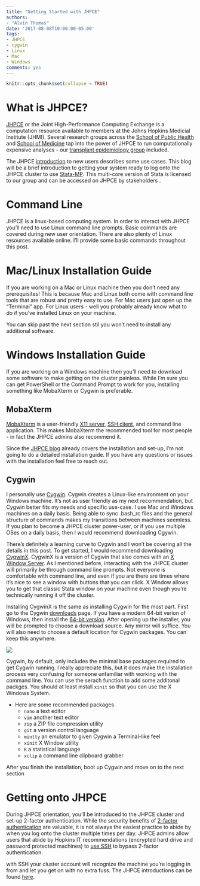 ```yaml
---
title: "Getting Started with JHPCE"
authors: 
- "Alvin Thomas"
date: '2017-08-08T10:00:00-05:00'
tags:
- JHPCE
- cygwin
- Linux
- Mac
- Windows
comments: yes
---
```



```r
knitr::opts_chunk$set(collapse = TRUE)
```

# What is JHPCE?

[JHPCE](https://jhpce.jhu.edu/) or the Joint High-Performance Computing Exchange is a computation resource available to members at the Johns Hopkins Medicial Institute (JHMI). Several research groups across the [School of Public Health](https://www.jhsph.edu/) and [School of Medicine](http://www.hopkinsmedicine.org/som/) tap into the power of JHPCE to run computationally expensive analyses - our [transplant epidemiology group](https://transplantepi.org/) included. 

The JHPCE [introduction](https://jhpce.jhu.edu/wp-content/uploads/2017/02/JHPCE-Overview-2017.pdf) to new users describes some use cases. This blog will be a brief introduction to getting your system ready to log onto the JHPCE cluster to use [Stata-MP](http://www.stata.com/statamp/). This multi-core version of Stata is licensed to our group and can be accessed on JHPCE by stakeholders . 

# Command Line

JHPCE is a linux-based computing system. In order to interact with JHPCE you'll need to use Linux command line prompts. Basic commands are covered during new user orientation. There are also plenty of Linux resources available online. I'll provide some basic commands throughout this post. 

# Mac/Linux Installation Guide

If you are working on a Mac or Linux machine then you don't need any prerequisites! This is because Mac and Linux both come with command line tools that are robust and pretty easy to use. For Mac users just open up the "Terminal" app. For Linux users - well you probably already know what to do if you've installed Linux on your machine.

You can skip past the next section stil you won't need to install any additional software.

# Windows Installation Guide

If you are working on a Windows machine then you'll need to download some software to make getting on the cluster painless. While I'm sure you can get PowerShell or the Command Prompt to work for you, installing something like MobaXterm or Cygwin is preferable.

## MobaXterm

[MobaXterm](http://mobaxterm.mobatek.net/) is a user-friendly [X11 server](https://en.wikipedia.org/wiki/X_Window_System), [SSH client](https://en.wikipedia.org/wiki/Secure_Shell), and command line application. This makes MobaXterm the recommended tool for most people - in fact the JHPCE admins also recommend it.

Since the [JHPCE blog](https://jhpce.jhu.edu/knowledge-base/mobaxterm-configuration/) already covers the installation and set-up, I'm not going to do a detailed installation guide. If you have any questions or issues with the installation feel free to reach out.

## Cygwin

I personally use [Cygwin](https://cygwin.com/). Cygwin creates a Linux-like environment on your Windows machine. It's not as user friendly as my next recommendation, but Cygwin better fits my needs and specific use-case. I use Mac and Windows machines on a daily basis. Being able to sync .bash_rc files and the general structure of commands makes my transitions between machines seemless. If you plan to become a JHPCE cluster power-user, or if you use multiple OSes on a daily basis, then I would recommend downloading Cgywin. 

There's definitely a learning curve to Cygwin and I won't be covering all the details in this post. To get started, I would recommend downloading [CygwinX](https://x.cygwin.com/). CygwinX is a version of Cygwin that also comes with an [X Window Server](https://en.wikipedia.org/wiki/X_Window_System). As I mentioned before, interacting with the JHPCE cluster will primarily be through command line prompts. Not everyone is comfortable with command line, and even if you are there are times where it's nice to see a window with buttons that you can click. X Window allows you to get that classic Stata window on your machine even though you're technically running it off the cluster. 

Installing CygwinX is the same as installing Cygwin for the most part. First go to the Cygwin [downloads](https://cygwin.com/install.html) page. If you have a modern 64-bit verion of Windows, then install the [64-bit version](https://cygwin.com/setup-x86_64.exe). After opening up the installer, you will be prompted to choose a download source. Any mirror will suffice. You will also need to choose a default location for Cygwin packages. You can keep this anywhere.

![](https://raw.githubusercontent.com/StatSnips/statsnips.github.io/master/images/20170808-screen1.jpg)

Cygwin, by default, only includes the minimal base packages required to get Cygwin running. I really appreciate this, but it does make the installation process very confusing for someone unfamiliar with working with the command line. You can use the serach function to add some additonal packges. You should at least install `xinit` so that you can use the X Windows System.

* Here are some recommended packages
  + `nano` a text editor
  + `vim` another text editor
  + `zip` a ZIP file compression utility
  + `git` a version control language
  + `mintty` an emulator to given Cygwin a Terminal-like feel
  + `xinit` X Window utility
  + `R` a statistical language
  + `xclip` a command line clipboard grabber
  
After you finish the installation, boot up Cygwin and move on to the next section


# Getting onto JHPCE

During JHPCE orientation, you'll be introduced to the JHPCE cluster and set-up 2-factor authentication. While the security benefits of [2-factor authentication](https://jhpce.jhu.edu/knowledge-base/authentication/2-factor-authentication/) are valuable, it is not always the easiest practice to abide by when you log onto the cluster multiple times per day. JHPCE admins allow users that abide by Hopkins IT recommendations (encrypted hard drive and password protected machines) to [use SSH](https://jhpce.jhu.edu/knowledge-base/authentication/ssh-key-setup/) to bypass 2-factor authentication.

with SSH your cluster account will recognize the machine you're logging in from and let you get on with no extra fuss. The JHPCE introductions can be found [here](https://jhpce.jhu.edu/knowledge-base/authentication/ssh-key-setup/).

